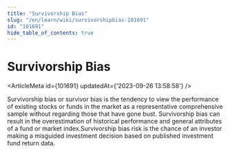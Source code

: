 ```yaml
---
title: "Survivorship Bias"
slug: "/en/learn/wiki/survivorshipbias-101691"
id: "101691"
hide_table_of_contents: true
---
```



# Survivorship Bias

<ArticleMeta id={101691} updatedAt={'2023-09-26 13:58:58'} />
<div className='border-solid border-b border-t-0 my-4 border-[var(--ifm-color-gray-300)]' />

Survivorship bias or survivor bias is the tendency to view the performance of existing stocks or funds in the market as a representative comprehensive sample without regarding those that have gone bust. Survivorship bias can result in the overestimation of historical performance and general attributes of a fund or market index.Survivorship bias risk is the chance of an investor making a misguided investment decision based on published investment fund return data.
